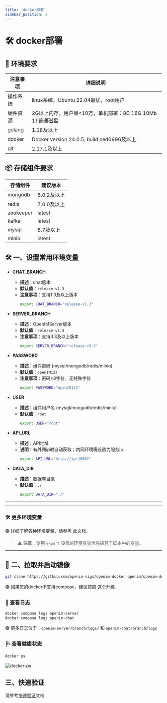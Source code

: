 ```yaml
---
title: 'docker部署'
sidebar_position: 2
---
```

# 🛠 docker部署

## 🌟 环境要求

| 注意事项 | 详细说明                                                     |
| -------- | ------------------------------------------------------------ |
| 操作系统 | linux系统，Ubuntu 22.04最优，root用户                        |
| 硬件资源 | 2G以上内存，用户量<10万，单机部署：8C 16G 10Mb 1T普通磁盘     |
| golang   | 1.18及以上                                                   |
| docker   | Docker version 24.0.5, build ced0996及以上                   |
| git      | 2.17.1及以上                                                 |

## 📦 存储组件要求

| 存储组件  | 建议版本    |
| --------- | ----------- |
| mongodb   | 6.0.2及以上 |
| redis     | 7.0.0及以上 |
| zookeeper | latest      |
| kafka     | latest      |
| mysql     | 5.7及以上   |
| minio     | latest      |

## 🛠 一、设置常用环境变量

- **CHAT_BRANCH**
  - **描述**：chat版本
  - **默认值**：`release-v1.3`
  - **注意事项**：支持1.3及以上版本
    ```bash
    export CHAT_BRANCH="release-v1.3"
    ```

- **SERVER_BRANCH**
  - **描述**：OpenIMServer版本
  - **默认值**：`release-v3.3`
  - **注意事项**：支持3.3及以上版本
    ```bash
    export SERVER_BRANCH="release-v3.3"
    ```

- **PASSWORD**
  - **描述**：组件密码 (mysql/mongodb/redis/minio)
  - **默认值**：`openIM123`
  - **注意事项**：密码≥8字符，无特殊字符
    ```bash
    export PASSWORD="openIM123"
    ```

- **USER**
  - **描述**：组件用户名 (mysql/mongodb/redis/minio)
  - **默认值**：`root`
    ```bash
    export USER="root"
    ```

- **API_URL**
  - **描述**：API地址
  - **说明**：有外网ip时自动获取；内网环境需设置为服务ip
    ```bash
    export API_URL="http://ip:10002"
    ```

- **DATA_DIR**
  - **描述**：数据卷目录
  - **默认值**：`./`
    ```bash
    export DATA_DIR="./"
    ```


---

---

### 🛠 更多环境变量

🟢 详细了解各种环境变量，请参考 [此文档](https://github.com/openimsdk/open-im-server/blob/main/docs/contrib/environment.md).

> ⚠️ **注意**：使用 `export` 设置的环境变量优先级高于脚本中的变量。

---


## 🚀 二、拉取并启动镜像


```bash
git clone https://github.com/openim-sigs/openim-docker openim/openim-docker && export openim=$(pwd)/openim && cd $openim/openim-docker && make init && docker compose up -d
```

🟢 如果您的docker不支持compose，建议按照 [这个](https://docs.docker.com/compose/install/linux/)升级.



### 📜 查看日志

```bash
docker compose logs openim-server
docker compose logs openim-chat
```

🟢 更多日志位于：`openim-server/branch/logs/` 和 `openim-chat/branch/logs`

### 🩺 查看健康状态

```bash
docker ps
```
![docker-ps](./assets/docker-ps.png)

## 三、快速验证

请参考[快速验证](./quickTestServer)文档



